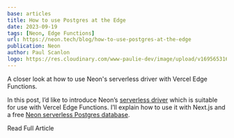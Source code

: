 ```yaml
---
base: articles
title: How to use Postgres at the Edge
date: 2023-09-19
tags: [Neon, Edge Functions]
url: https://neon.tech/blog/how-to-use-postgres-at-the-edge
publication: Neon
author: Paul Scanlon
logo: https://res.cloudinary.com/www-paulie-dev/image/upload/v1695653167/paulie.dev/Logos/neon-logo_ymrzrs.png
---
```


A closer look at how to use Neon's serverless driver with Vercel Edge Functions.

In this post, I’d like to introduce Neon’s [serverless driver](https://neon.tech/docs/serverless/serverless-driver) which is suitable for use with Vercel Edge Functions. I’ll explain how to use it with Next.js and a free [Neon serverless Postgres database](https://neon.tech/).

<CtaExternal href='https://neon.tech/blog/how-to-use-postgres-at-the-edge'>Read Full Article</CtaExternal>
